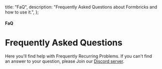 
  title: "FaQ",
  description: "Frequently Asked Questions about Formbricks and how to use it.",
};

#### FaQ

# Frequently Asked Questions

Here you'll find help with Frequently Recurring Problems. If you can't find an answer to your question, please Join our [Discord server](https://formbricks.com/discord).

<FaQ />
